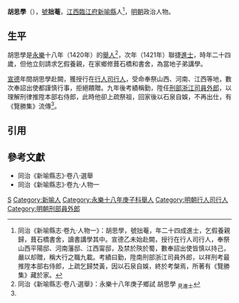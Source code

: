 '''胡思學'''（{{bd|1398年||15世紀}}），[[號|號]]'''拙菴'''，[[江西等處承宣布政使司|江西]][[臨江府|臨江府]][[新喻縣|新喻縣]]人<ref name=djs>同治《新喻縣志·卷九·人物一》：胡思學，號拙菴，年二十四成進士，乞假養親歸，葺石橋書舍，讀書講學其中。宣德乙未始赴闕，授行在行人司行人，奉祭山西平陽邸、河南藩邸、江西甯邸，及禁於陝於蜀，數奉詔出使皆慎以持己，嚴以却贈，稱大行之職九載。考績曰勤，陞南刑部浙江司員外郎，以祥刑考最推陞本部右侍郎，上疏乞歸焚黃，因以石泉自娛，終於考槃焉，所著有《覽勝集》藏於家。</ref>，[[明朝|明朝]]政治人物。

==生平==
胡思學是[[永樂_(明朝)|永樂]]十八年（1420年）的[[舉人|舉人]]<ref>同治《新喻縣志·卷八·選舉》：永樂十八年庚子鄉試 胡思學 <sub>見進士</sub></ref>，次年（1421年）聯捷[[進士|進士]]，時年二十四歲，但他立刻請求乞假養親，在家鄉修葺石橋和書舍，為當地子弟講學。

[[宣德|宣德]]年間胡思學赴闕，獲授行在[[行人司|行人司]][[行人|行人]]，受命奉祭山西、河南、江西等地，數次奉詔出使都謹慎行事，拒絕饋贈。九年後考績稱勤，陞任[[刑部|刑部]][[刑部浙江清吏司|浙江司]][[員外郎|員外郎]]，以理解刑律推陞本部右侍郎，此時他卻上疏祭祖，回家後以石泉自娛，不再出仕，有《覽勝集》流傳<ref name=djs/>。

==引用==
{{reflist}}

==參考文獻==
*同治《新喻縣志》·卷八·選舉
*同治《新喻縣志》·卷九·人物一

{{永樂十九年辛丑科殿試金榜}}

[[Category:胡姓|S]]
[[Category:新喻人|Category:新喻人]]
[[Category:永樂十八年庚子科舉人|Category:永樂十八年庚子科舉人]]
[[Category:明朝行人司行人|Category:明朝行人司行人]]
[[Category:明朝刑部員外郎|Category:明朝刑部員外郎]]